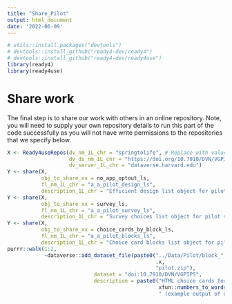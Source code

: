 ```yaml
---
title: "Share_Pilot"
output: html_document
date: '2022-06-09'
---
```



```r
# utils::install.packages("devtools")
# devtools::install_github("ready4-dev/ready4")
# devtools::install_github("ready4-dev/ready4use")
library(ready4)
library(ready4use)
```

# Share work
The final step is to share our work with others in an online repository. Note, you will need to supply your own repository details to run this part of the code successfully as you will not have write permissions to the repositories that we specify below.

```r
X <- Ready4useRepos(dv_nm_1L_chr = "springtolife", # Replace with values for a dataverse & dataset for which
                    dv_ds_nm_1L_chr = "https://doi.org/10.7910/DVN/VGPIPS", #  you have write permissions.
                    dv_server_1L_chr = "dataverse.harvard.edu")
Y <- share(X,
           obj_to_share_xx = no_app_optout_ls,
           fl_nm_1L_chr = "a_a_pilot_design_ls",
           description_1L_chr = "Efficient design list object for pilot survey (example output of dce_sa_design program)")
Y <- share(X,
           obj_to_share_xx = survey_ls,
           fl_nm_1L_chr = "a_a_pilot_survey_ls",
           description_1L_chr = "Survey choices list object for pilot survey (example output of dce_sa_design program)")
Y <- share(X,
           obj_to_share_xx = choice_cards_by_block_ls,
           fl_nm_1L_chr = "a_a_pilot_blocks_ls",
           description_1L_chr = "Choice card blocks list object for pilot survey (example output of dce_sa_design program)")
purrr::walk(1:2,
            ~dataverse::add_dataset_file(paste0("../Data/Pilot/block_",
                                                .x,
                                                "pilot.zip"),
                            dataset = "doi:10.7910/DVN/VGPIPS",
                            description = paste0("HTML choice cards for pilot survey block ",
                                                 xfun::numbers_to_words(.x),
                                                 " (example output of dce_sa_design program)")))

```